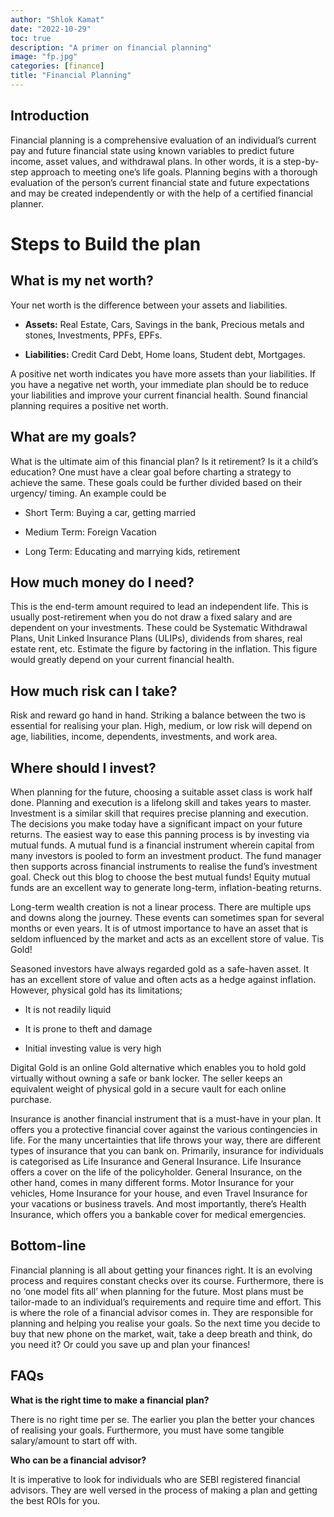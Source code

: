 ```yaml
---
author: "Shlok Kamat"
date: "2022-10-29"
toc: true
description: "A primer on financial planning"
image: "fp.jpg"
categories: [finance]
title: "Financial Planning"
---
```


## Introduction

Financial planning is a comprehensive evaluation of an individual's current pay and future financial state using known variables to predict future income, asset values, and withdrawal plans. In other words, it is a step-by-step approach to meeting one's life goals. Planning begins with a thorough evaluation of the person's current financial state and future expectations and may be created independently or with the help of a certified financial planner.

# Steps to Build the plan

## What is my net worth?

Your net worth is the difference between your assets and liabilities.

-   **Assets:** Real Estate, Cars, Savings in the bank, Precious metals and stones, Investments, PPFs, EPFs.

-   **Liabilities:** Credit Card Debt, Home loans, Student debt, Mortgages.

A positive net worth indicates you have more assets than your liabilities. If you have a negative net worth, your immediate plan should be to reduce your liabilities and improve your current financial health. Sound financial planning requires a positive net worth.

## What are my goals?

What is the ultimate aim of this financial plan? Is it retirement? Is it a child's education? One must have a clear goal before charting a strategy to achieve the same. These goals could be further divided based on their urgency/ timing. An example could be

-   Short Term: Buying a car, getting married

-   Medium Term: Foreign Vacation

-   Long Term: Educating and marrying kids, retirement

## How much money do I need?

This is the end-term amount required to lead an independent life. This is usually post-retirement when you do not draw a fixed salary and are dependent on your investments. These could be Systematic Withdrawal Plans, Unit Linked Insurance Plans (ULIPs), dividends from shares, real estate rent, etc. Estimate the figure by factoring in the inflation. This figure would greatly depend on your current financial health.

## How much risk can I take?

Risk and reward go hand in hand. Striking a balance between the two is essential for realising your plan. High, medium, or low risk will depend on age, liabilities, income, dependents, investments, and work area.

## Where should I invest?

When planning for the future, choosing a suitable asset class is work half done. Planning and execution is a lifelong skill and takes years to master. Investment is a similar skill that requires precise planning and execution. The decisions you make today have a significant impact on your future returns. The easiest way to ease this panning process is by investing via mutual funds. A mutual fund is a financial instrument wherein capital from many investors is pooled to form an investment product. The fund manager then supports across financial instruments to realise the fund's investment goal. Check out this blog to choose the best mutual funds! Equity mutual funds are an excellent way to generate long-term, inflation-beating returns.

Long-term wealth creation is not a linear process. There are multiple ups and downs along the journey. These events can sometimes span for several months or even years. It is of utmost importance to have an asset that is seldom influenced by the market and acts as an excellent store of value. Tis Gold!

Seasoned investors have always regarded gold as a safe-haven asset. It has an excellent store of value and often acts as a hedge against inflation. However, physical gold has its limitations;

-   It is not readily liquid

-   It is prone to theft and damage

-   Initial investing value is very high

Digital Gold is an online Gold alternative which enables you to hold gold virtually without owning a safe or bank locker. The seller keeps an equivalent weight of physical gold in a secure vault for each online purchase.

Insurance is another financial instrument that is a must-have in your plan. It offers you a protective financial cover against the various contingencies in life. For the many uncertainties that life throws your way, there are different types of insurance that you can bank on. Primarily, insurance for individuals is categorised as Life Insurance and General Insurance. Life Insurance offers a cover on the life of the policyholder. General Insurance, on the other hand, comes in many different forms. Motor Insurance for your vehicles, Home Insurance for your house, and even Travel Insurance for your vacations or business travels. And most importantly, there's Health Insurance, which offers you a bankable cover for medical emergencies.

## Bottom-line

Financial planning is all about getting your finances right. It is an evolving process and requires constant checks over its course. Furthermore, there is no 'one model fits all' when planning for the future. Most plans must be tailor-made to an individual's requirements and require time and effort. This is where the role of a financial advisor comes in. They are responsible for planning and helping you realise your goals. So the next time you decide to buy that new phone on the market, wait, take a deep breath and think, do you need it? Or could you save up and plan your finances!

## FAQs

**What is the right time to make a financial plan?**

There is no right time per se. The earlier you plan the better your chances of realising your goals. Furthermore, you must have some tangible salary/amount to start off with.

**Who can be a financial advisor?**

It is imperative to look for individuals who are SEBI registered financial advisors. They are well versed in the process of making a plan and getting the best ROIs for you.

\
